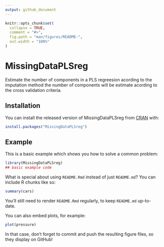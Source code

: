 ```yaml
---
output: github_document
---
```


<!-- README.md is generated from README.Rmd. Please edit that file -->

```r
knitr::opts_chunk$set(
  collapse = TRUE,
  comment = "#>",
  fig.path = "man/figures/README-",
  out.width = "100%"
)
```

# MissingDataPLSreg

<!-- badges: start -->
<!-- badges: end -->

Estimate the number of components in a PLS regreesion acording to the imputation method the number of components will be estimate acording to the cross validation criteria.

## Installation

You can install the released version of MissingDataPLSreg from [CRAN](https://CRAN.R-project.org) with:

``` r
install.packages("MissingDataPLSreg")
```

## Example

This is a basic example which shows you how to solve a common problem:

```r
library(MissingDataPLSreg)
## basic example code
```

What is special about using `README.Rmd` instead of just `README.md`? You can include R chunks like so:

```r
summary(cars)
```

You'll still need to render `README.Rmd` regularly, to keep `README.md` up-to-date.

You can also embed plots, for example:

```r
plot(pressure)
```

In that case, don't forget to commit and push the resulting figure files, so they display on GitHub!
